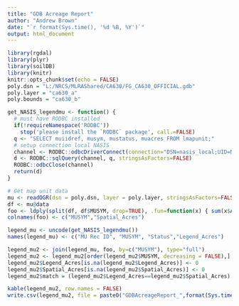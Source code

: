 ```yaml
---
title: "GDB Acreage Report"
author: "Andrew Brown"
date: "`r format(Sys.time(), '%d %B, %Y')`"
output: html_document
---
```


```r
library(rgdal)
library(plyr)
library(soilDB)
library(knitr)
knitr::opts_chunk$set(echo = FALSE)
poly.dsn = "L:/NRCS/MLRAShared/CA630/FG_CA630_OFFICIAL.gdb"
poly.layer = "ca630_a"
poly.bounds = "ca630_b"
```

```r
get_NASIS_legendmu <- function() {
  # must have RODBC installed
  if(!requireNamespace('RODBC'))
    stop('please install the `RODBC` package', call.=FALSE)
  q <- "SELECT muiidref, musym, mustatus, muacres FROM lmapunit;"
  # setup connection local NASIS
  channel <- RODBC::odbcDriverConnect(connection="DSN=nasis_local;UID=NasisSqlRO;PWD=nasisRe@d0n1y")
  d <- RODBC::sqlQuery(channel, q, stringsAsFactors=FALSE)
  RODBC::odbcClose(channel)
  return(d)
}

# Get map unit data
mu <- readOGR(dsn = poly.dsn, layer = poly.layer, stringsAsFactors=FALSE)
df <- mu@data
foo <- ldply(split(df, df$MUSYM, drop=TRUE), .fun=function(x) { sum(x$Acres) })
colnames(foo) <- c("MUSYM","Spatial_Acres")

legend_mu <- uncode(get_NASIS_legendmu())
names(legend_mu) <- c("MU Rec ID", "MUSYM", "Status","Legend_Acres")

legend_mu2 <- join(legend_mu, foo, by=c("MUSYM"), type="full")
legend_mu2 <- legend_mu2[order(legend_mu2$MUSYM, decreasing = FALSE),]
legend_mu2$Legend_Acres[is.na(legend_mu2$Legend_Acres)] <- 0
legend_mu2$Spatial_Acres[is.na(legend_mu2$Spatial_Acres)] <- 0
legend_mu2$match = (legend_mu2$Legend_Acres==legend_mu2$Spatial_Acres)

kable(legend_mu2, row.names = FALSE)
write.csv(legend_mu2, file = paste0("GDBAcreageReport_",format(Sys.time(), '%Y%m%d'),".csv"))
```